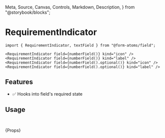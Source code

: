   Meta,
  Source,
  Canvas,
  Controls,
  Markdown,
  Description,
} from "@storybook/blocks";

<Meta title="components/RequirementIndicator" />

# RequirementIndicator

<Description of={RequirementIndicatorStories} />
<Canvas sourceState="none" of={RequirementIndicatorStories.Intro} />

```tsx
import { RequirementIndicator, textField } from "@form-atoms/field";

<RequirementIndicator field={numberField()} kind="icon" />
<RequirementIndicator field={numberField()} kind="label" />
<RequirementIndicator field={numberField().optional()} kind="icon" />
<RequirementIndicator field={numberField().optional()} kind="label" />
```

## Features

- ✅ Hooks into field's required state

## Usage

```ts
import { RequirementIndicator } from "@form-atoms/field";
```

<Markdown>{Props}</Markdown>
